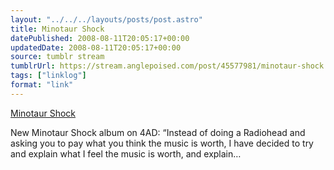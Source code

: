 ```yaml
---
layout: "../../../layouts/posts/post.astro"
title: Minotaur Shock
datePublished: 2008-08-11T20:05:17+00:00
updatedDate: 2008-08-11T20:05:17+00:00
source: tumblr stream
tumblrUrl: https://stream.anglepoised.com/post/45577981/minotaur-shock
tags: ["linklog"]
format: "link"
---
```


[Minotaur Shock][1]

New Minotaur Shock album on 4AD: &ldquo;Instead of doing a Radiohead and asking you to pay what you think the music is worth, I have decided to try and explain what I feel the music is worth, and explain&hellip;

[1]: http://www.minotaurshock.com/
